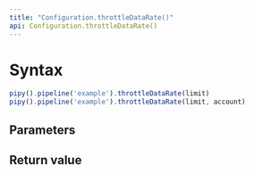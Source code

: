 ```yaml
---
title: "Configuration.throttleDataRate()"
api: Configuration.throttleDataRate()
---
```


# Syntax

``` js
pipy().pipeline('example').throttleDataRate(limit)
pipy().pipeline('example').throttleDataRate(limit, account)
```

## Parameters

<Parameters/>

## Return value

<ReturnValue/>
